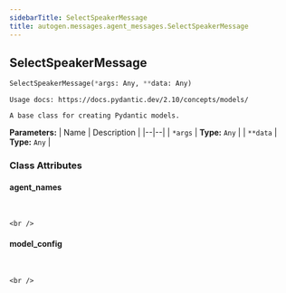 ```yaml
---
sidebarTitle: SelectSpeakerMessage
title: autogen.messages.agent_messages.SelectSpeakerMessage
---
```

<h2 id="autogen.messages.agent_messages.SelectSpeakerMessage" class="doc doc-heading">
    <code class="doc-symbol doc-symbol-heading doc-symbol-class"></code>
    <span class="doc doc-object-name doc-class-name">SelectSpeakerMessage</span>
</h2>

```python
SelectSpeakerMessage(*args: Any, **data: Any)
```

    Usage docs: https://docs.pydantic.dev/2.10/concepts/models/
    
    A base class for creating Pydantic models.

<b>Parameters:</b>
| Name | Description |
|--|--|
| `*args` | **Type:** `Any` |
| `**data` | **Type:** `Any` |

### Class Attributes

<code class="doc-symbol doc-symbol-heading doc-symbol-attribute"></code>
#### agent_names
<br />

    <br />

<code class="doc-symbol doc-symbol-heading doc-symbol-attribute"></code>
#### model_config
<br />

    <br />